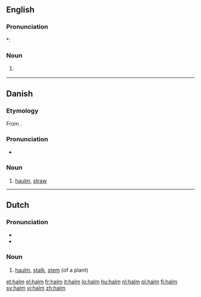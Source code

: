==English==

===Pronunciation===
*: {{rhymes|ɔːm}}

===Noun===
{{en-noun|-}}
# {{botany}} {{alternative spelling of|haulm}}

----

==Danish==
{{wikipedia|lang=da}}

===Etymology===

From {{etyl|non|da}} {{term|halmr|lang=non}}.

===Pronunciation===
* {{IPA|/halm/|[halˀm]|lang=da}}

===Noun===
{{da-noun|en|-}}

# [[haulm]], [[straw]]

----

==Dutch==
===Pronunciation===
* {{rhymes|ɑlm|lang=nl}}
* {{audio|Nl-halm.ogg|Audio}}

===Noun===
{{nl-noun||halmpje}}

# [[haulm]], [[stalk]], [[stem]] (of a plant)

[[et:halm]]
[[el:halm]]
[[fr:halm]]
[[it:halm]]
[[lo:halm]]
[[hu:halm]]
[[nl:halm]]
[[pl:halm]]
[[fi:halm]]
[[sv:halm]]
[[vi:halm]]
[[zh:halm]]